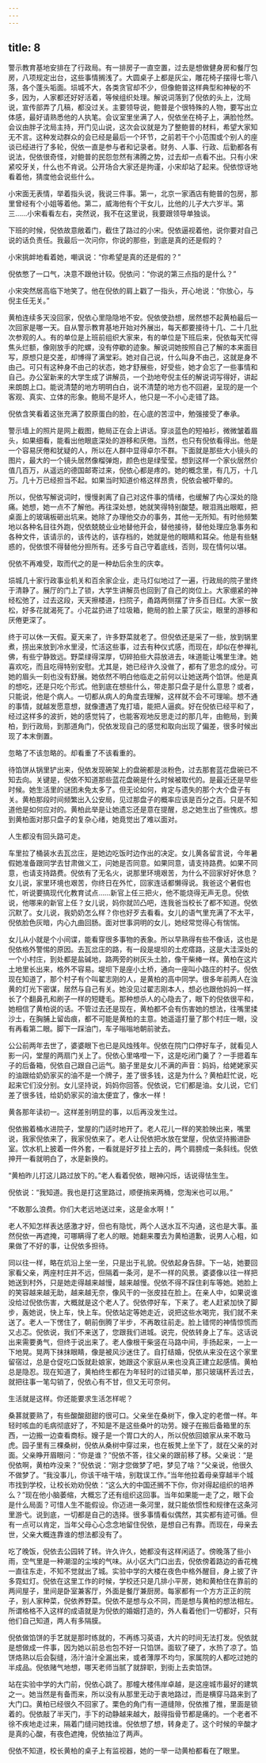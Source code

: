 ```yaml
---
---
---
```

title: 8
---




警示教育基地安排在了行政局。有一排房子一直空置，过去是想做健身房和餐厅包房，八项规定出台，这些事情搁浅了。大圆桌子上都是灰尘，雕花椅子摆得七零八落，各个蓬头垢面。埙城不大，各类贪官却不少，但像鲍普这样典型和神秘的不多，因为，人家都还好好活着，等候组织处理。解说词落到了倪依的头上，沈局说，宣传部弄了几稿，都没过关。主要领导说，鲍普是个很特殊的人物，要写出立体感，最好请熟悉他的人执笔。会议室里坐满了人，倪依坐在椅子上，满脸怆然。会议由胖子沈局主持，开门见山说，这次会议就是为了整鲍普的材料，希望大家知无不言。这种发动群众的会已经是最后一个环节，之前若干个小范围或个别人的座谈已经进行了多轮，倪依一直是参与者和记录者。财务、人事、行政、后勤都各有说法，倪依很奇怪，对鲍普的民怨忽然有沸腾之势，过去却一点看不出。只有小宋紧咬牙关，什么也不肯说。公开场合大家还是拘谨，小宋却站了起来。倪依惊讶地看着他，猜度他会说些什么。

小宋面无表情，举着指头说，我说三件事。第一，北京一家酒店有鲍普的包房，那里曾经有个小姐等着他。第二，威海他有个干女儿，比他的儿子大六岁半。第三……小宋看看左右，突然说，我不在这里说，我要跟领导单独谈。

下班的时候，倪依故意敞着门，截住了路过的小宋。倪依逼视着他，说你要对自己说的话负责任。我最后一次问你，你说的那些，到底是真的还是假的？

小宋挑衅地看着她，嘲讽说：“你希望是真的还是假的？”

倪依憋了一口气，决意不跟他计较。倪依问：“你说的第三点指的是什么？”

小宋突然居高临下地笑了。他在倪依的肩上戳了一指头，开心地说：“你放心，与倪主任无关。”

黄柏连续多天没回家，倪依心里隐隐地不安。倪依使劲想，居然想不起黄柏最后一次回家是哪一天。自从警示教育基地开始对外展出，每天都要接待十几、二十几批次参观的人。有的单位是上班前组织大家来，有的单位是下班后来，倪依每天忙得焦头烂额，像刚放手的陀螺，没有停歇的迹象。解说词她按照自己了解的本来面目写，原想只是交差，却博得了满堂彩。她对自己说，什么叫身不由己，这就是身不由己。可只有这种身不由己的状态，她才舒展些，好受些，她才会忘了一些事情和自己。办公室新来的大学生成了讲解员，一个劲地夸倪主任的解说词写得好，讲起来朗朗上口。能说清楚的地方明明白白，说不清楚的地方也不回避，呈现的是一个客观、真实、立体的形象。鲍局不是坏人，他只是一不小心走错了路。

倪依含笑看着这张充满了胶原蛋白的脸，在心底的苦涩中，勉强接受了奉承。

警示墙上的照片是网上截图，鲍局正在会上讲话。穿淡蓝色的短袖衫，微微皱着眉头，如果细看，能看出他眼底深处的游移和厌倦。当然，也只有倪依看得出。他是一个容易厌倦和犹疑的人，所以在人群中显得卓尔不群。下面就是那些大小镜头的图片，最大的一个镜头居然像榴弹炮，颜色也是绿莹莹。想到这样一个家伙居然价值几百万，从遥远的德国邮寄过来，倪依心都是疼的。她的概念里，有几万，十几万。几十万已经担当不起。如果当时知道价格这样昂贵，倪依会被吓晕的。

所以，倪依写解说词时，慢慢剥离了自己对这件事的情绪，也缓解了内心深处的隐痛。她想，她一点不了解他。再往深处想，她就笑得特别酸楚。眼泪溅出眼眶，把桌面上的玻璃板砸出坑来。她除了办理他交办的事务，其他一无所知。有时他频繁地以各种名目往外跑，倪依兢兢业业地替他开会，替他接待，替他处理应急事务和各种文件，该请示的，该传达的，该存档的，她就是他的眼睛和耳朵。他是有些魅惑的，倪依恨不得替他分担所有。还多亏自己守着底线，否则，现在情何以堪。

倪依不再难受，取而代之的是一种劫后余生的庆幸。

埙城几十家行政事业机关和百余家企业，走马灯似地过了一遍，行政局的院子里终于清静了。展厅的门上了锁，大学生讲解员也回到了自己的岗位上。大家绷紧的神经松弛了，过去这段，天天擦楼道，扫院子，甬路两侧摆了许多百日红。大家一放松，好多花就渴死了。小花盆扔进了垃圾箱，鲍局的脸上蒙了灰尘，眼里的游移和厌倦更深了。

终于可以休一天假。夏天来了，许多野菜就老了。但倪依还是采了一些，放到锅里煮，捞出来放到冷水里浸，忙活这些事，过去有种仪式感，而现在，却似在参禅礼佛，有些宁静致远。野菜绿得深厚，切碎拍些大蒜放进去，味道能让嘴里生津。她喜欢吃，而且吃得特别安慰。尤其是，她已经许久没做了，都有了思念的成分。可她的眉头一刻也没有舒展。她依然不明白他临走之前何以让她送两个馅饼。他是真的想吃，还是只吃个形式。他到底在想些什么，带走那只盘子是什么意思？或者，只能说，他是个病人。一切都从病人的角度去理解，这样就不会不可理喻。想不通的事情，就越发愿意想，就像遭遇了鬼打墙，能把人逼疯。好在倪依已经平和了，经过这样多的波折，她的感觉钝了，也能客观地反思走过的那几年，由鲍局，到黄柏，到行政局，到那道角门，倪依发现自己的感觉和取向出现了偏差，很多时候出现了本末倒置。

忽略了不该忽略的。却看重了不该看重的。

待馅饼从锅里铲出来，倪依发现碗架上的盘碗都是淡粉色，过去那套蓝花盘碗已不知去向。关键是，倪依不知道那些蓝花盘碗是什么时候被取代的。是最近还是早些时候。她生活里的谜团未免太多了。但无论如何，肯定与遗失的那个大个盘子有关。黄柏那段时间频繁出入公安局，见过那盘子的概率应该是百分之百。只是不知道他是如何应对的。黄柏此举是让她遗忘还是意在提醒，总之她生出了些愧疚。想到黄柏面对那只盘子的复杂心绪，她竟觉出了难以面对。

人生都没有回头路可走。

车里拉了桶装水去瓦岔庄，是她边吃饭时边作出的决定。女儿黄各留言说，今年暑假她准备跟同学去甘肃做义工，问她是否同意。如果同意，请支持路费。如果不同意，也请支持路费。倪依有了无名火，说那里环境艰苦，为什么不回家好好休息？女儿说，家里环境也艰苦，你终日在外忙，回家连话都懒得说。我爸这个暑假也忙，听说要搞现代化教育试点……新官上任三把火，他不能烧得无声无息。倪依说，他哪来的新官上任？女儿说，妈你就凹凸吧，连我爸当校长了都不知道。倪依沉默了。女儿说，我奶奶怎么样？你也好歹去看看。女儿的语气里充满了不太平，倪依脸色灰暗，内心九曲回肠。面对世事洞明的女儿，她经常觉得心有惴惴。

女儿从小就是个小间谍，能看穿很多事物的表象。所以早熟得有些不像话，这也是倪依格外警惕的原因。去瓦岔庄的路，有一段是堤坝的土疙瘩路，这是大洼深处的一个小村庄，到处都是盐碱地，路两旁的树灰头土脸，像干柴棒一样。黄柏在这片土地里长出来，格外不容易。堤坝下是座小土桥，通向一座叫小路庄的村子。倪依现在知道了，那个村子有个叫翟志刚的人，是黄柏的高中同学。很多年前两人在浊黄的灯光下密谋，居然与自己有关。她没见过翟志刚本人，想必也跟他妈妈一样，长了个翻鼻孔和刷子一样的短睫毛。那种想杀人的心隐去了，眼下的倪依很平和，她相信了黄柏说的话。不管过去还是现在，黄柏都不会有伤害她的想法，往嘴里揉沙土，在胸脯上留齿痕，都不可能是黄柏的主意。她遥遥打量了那个村庄一眼，没有再看第二眼。脚下一踩油门，车子嗡嗡地朝前驶去。

公公前两年去世了，婆婆眼下也已是风烛残年。倪依在院门口停好车子，就看见人影一闪，堂屋的两扇门关上了。倪依心里咯噔一下，这是吃闭门羹了？一手摁着车子的后备箱，倪依自己跟自己运气。脑子里是女儿不满的声音：妈妈，给姥姥家买的油跟给奶奶家买的油不是一个牌子，差了很多钱，这是为什么？黄柏赶忙说，吃起来它们没分别。女儿坚持说，妈妈你回答。倪依说，它们都是油。女儿说，它们差了很多钱，给奶奶家买的油太便宜了，像水一样！

黄各那年读初一。这样差别明显的事，以后再没发生过。

倪依搬着桶水进院子，堂屋的门适时地开了。老人花儿一样的笑脸映出来，嘴里说，我家倪依来了，我家倪依来了。老人让倪依把水放在堂屋，倪依坚持搬进卧室。饮水机上披着一件外套，一看就是好歹挂上去的，两个肩膀成一条斜线。倪依抻开一看就明白了，水是新换的。

“黄柏昨儿打这儿路过放下的。”老人看着倪依，眼神闪烁，话说得怯生生。

倪依说：“我知道。我也是打这里路过，顺便捎来两桶，您淘米也可以用。”

“不敢那么浪费。你们大老远地送过来，这是金水啊！”

老人不知怎样表达感激才好，但也有隐忧，两个人送水互不沟通，这也是大事。虽然倪依一再遮掩，可哪瞒得了老人的眼。她翻来覆去为黄柏道歉，说男人心粗，如果做了不好的事，让倪依多担待。

同以往一样，略在炕沿上坐一坐，只是出于礼貌。倪依起身告辞。下一站，她要回家看父亲，两座村庄并不远，但隔着一条河，是不一样的风景。婆婆像以往一样把她送到村外，只是她走得越来越慢，越来越慢。倪依不得不踩住刹车等她。她脸上的笑容越来越无助，越来越无奈，像风干的一张皮挂在脸上。在亲人中，如果说谁没给过倪依伤害，大概就是这个老人了。倪依停好车，下来了。老人赶紧加快了脚步，轰她说，快上车，快上车。倪依站定等她走近，说把这些水喝完，我们就不来送了。老人一下愣住了，朝前倒腾了半步，不再敢往前走。脸上错愕的神情惊慌而又忐忑。倪依说，我们不来送了，您跟我们进城。说完，倪依转身上了车。这话说出来需要勇气，但终于说出来了。老人像根干柴竖在马路中间，手扬起来，一上一下地晃。晃两下抹抹眼睛，像是被风沙迷住了。自打结婚，倪依从来没在这个家里留宿过，总是仓促吃口饭就赴娘家，她跟这个家庭从来也没真正建立起感情。黄柏总是隐忍。现在知道了，黄柏终生都在为年轻时的过错买单，那只玻璃杯丢过去，就把往事一笔勾销了，倪依心有不甘，但又无可奈何。

生活就是这样。你还能要求生活怎样呢？

桑葚就要熟了，有些酸酸甜甜的很可口。父亲坐在桑树下，像入定的老僧一样。年轻时咳血的毛病彻底好了，不知是不是这些桑叶的功劳。嫂子在搬后备箱里的东西，一边搬一边查看商标。嫂子是一个胃口大的人，所以倪依回娘家从来不敢马虎。园子里有三棵桑树，倪依从桑树中穿过来，也在板凳上坐下了，就在父亲的对面。父亲睁开眉眼问：“你是谁？”倪依不答，往父亲的跟前移了移。父亲说：“是倪依啊，黄柏咋没来？”倪依说：“刚才您做梦了吧，梦见了啥？”父亲说，他很久不做梦了。“我没事儿，你该干啥干啥，别耽误工作。”当年他拉着母亲穿越半个城市找到学校，让校长劝劝倪依：“这么大的中国还搁不下你，你对得起组织的培养么？”现在他小脑萎缩，大概忘了还有组织这回事。当年如果能一走了之，眼下会是什么局面？可惜人生不能假设。你迈进一条河里，就只能依惯性和规律在这条河里游弋。说到底，一切都是自己的选择。很多事情看似偶然，其实都有迹可循。但有一点可以肯定，当年父母心心念念地留住倪依，是想自己有靠。而现在，母亲去世，父亲大概连靠谁的想法都没有了。

吃了晚饭，倪依去公园转了转。许久许久，她都没有这样闲适了。傍晚落了些小雨，空气里是一种潮湿的尘埃的气味。从小区大门口出去，倪依傍着路边的香花槐一直往东走，不知不觉就出了城。实验中学的大楼在夜色中格外醒目，身上披了许多霓虹灯。倪依在这里工作的时候，学校还只是几排小平房，她和黄柏住在靠前的两间屋子，里间是卧室兼客厅，外面是餐厅兼厨房。每家都有一个方方正正的院子，别人家种菜，倪依养野菜。倪依不是想与众不同，而是想与黄柏的想法相左。所谓格格不入这样的成语就是为倪依的婚姻打造的，外人看着他们一切都好，只有他们自己知道，两人有多隔膜。

倪依做馅饼的手艺就是那时练就的，不再练习英语，大片的时间无法打发。倪依就是想做成一件事，因为她以前总也包不好一只馅饼。面软了硬了，水热了凉了。馅饼烙熟以后会裂缝，汤汁油汁全漏出来，或者薄厚不均匀，家属院的人都吃过她的半成品。倪依赌气地想，哪天老师当腻了就辞职，到街上去卖馅饼。

站在实验中学的大门前，倪依心跳了。那幢大楼伟岸卓越，是这座城市最好的建筑之一。她当然是有备而来，所以没有从那里无动于衷地路过，而是横穿马路来到了大门口。黄柏已经很久不回家了。栗色的角门有一道缝隙，倪依推了推，里面是锁着的。倪依敲了半天门，手下的动静越来越大，敲得指骨节都是痛的。一个老者不徐不疾地走过来，隔着门缝问她找谁。倪依想了想，转身走了。这个时候的辛酸才是真的心酸，有夜色遮掩，倪依抽泣了两声。

倪依不知道，校长黄柏的桌子上有监视器，她的一举一动黄柏都看在了眼里。